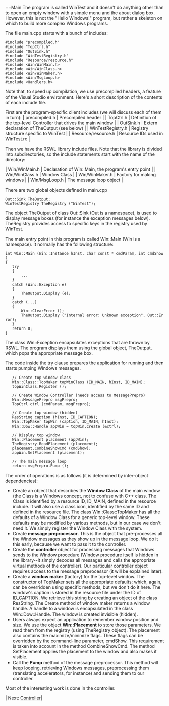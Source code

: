 ==Main
The program is called WinTest and it doesn't do anything other than to open an empty window with a simple menu and the about dialog box. However, this is not the "Hello Windows!" program, but rather a skeleton on which to build more complex Windows programs.

The file main.cpp starts with a bunch of includes:
 #include "precompiled.h"
 #include "TopCtrl.h"
 #include "OutSink.h"
 #include "WinTestRegistry.h"
 #include "Resource/resource.h"
 #include <Win/WinMain.h>
 #include <Win/WinClass.h>
 #include <Win/WinMaker.h>
 #include <Win/MsgLoop.h>
 #include <Handlers.h>
Note that, to speed up compilation, we use precompiled headers, a feature of the Visual Studio environment. Here's a short description of the contents of each include file.

First are the program-specific client includes (we will discuss each of them in turn):
| precompiled.h | Precompiled header |
| TopCtrl.h | Definition of the top-level Controller that drives the main window |
| OutSink.h | Extern declaration of TheOutput (see below) |
| WinTestRegistry.h | Registry structure specific to WinTest |
| Resource/resource.h | Resource IDs used in WinTest.rc |

Then we have the RSWL library include files. Note that the library is divided into subdirectories, so the include statements start with the name of the directory:

| Win/WinMain.h | Declaration of Win::Main, the program's entry point |
| Win/WinClass.h | Window Class |
| Win/WinMaker.h | Factory for making windows |
| Win/MsgLoop.h | The message loop object |

There are two global objects defined in main.cpp
 Out::Sink TheOutput;
 WinTestRegistry TheRegistry ("WinTest");
The object TheOutput of class Out::Sink (Out is a namespace), is used to display message boxes (for instance the exception messages below). TheRegistry provides access to specific keys in the registry used by WinTest.

The main entry point in this program is called Win::Main (Win is a namespace). It normally has the following structure:
 int Win::Main (Win::Instance hInst, char const * cmdParam, int cmdShow)
 {
    try
    {
        ...
    }
    catch (Win::Exception e)
    {
        TheOutput.Display (e);
    }
    catch (...)
    {
        Win::ClearError ();
        TheOutput.Display ("Internal error: Unknown exception", Out::Error);
    }
    return 0;
 }
The class Win::Exception encapsulates exceptions that are thrown by RSWL. The program displays them using the global object, TheOutput, which pops the appropriate message box.

The code inside the try clause prepares the application for running and then starts pumping Windows messages.
    // Create top window class
    Win::Class::TopMaker topWinClass (ID_MAIN, hInst, ID_MAIN);
    topWinClass.Register ();

    // Create Window Controller (needs access to MessagePrepro)
    Win::MessagePrepro msgPrepro;
    TopCtrl ctrl (cmdParam, msgPrepro);

    // Create top window (hidden)
    ResString caption (hInst, ID_CAPTION);
    Win::TopMaker topWin (caption, ID_MAIN, hInst);
    Win::Dow::Handle appWin = topWin.Create (&amp;ctrl);

    // Display top window
    Win::Placement placement (appWin);
    TheRegistry.ReadPlacement (placement);
    placement.CombineShowCmd (cmdShow);
    appWin.SetPlacement (placement);

    // The main message loop
    return msgPrepro.Pump ();

The order of operations is as follows (it is determined by inter-object dependencies):

* Create an object that describes the <b>Window Class</b> of the main window (the Class is a Windows concept, not to confuse with C++ class. The Class is identified by a resource ID, ID_MAIN, defined in the resource include. It will also use a class icon, identified by the same ID and defined in the resource file. The class Win::Class::TopMaker has all the defaults of a Window Class for a generic top-level window. These defaults may be modified by various methods, but in our case we don't need it. We simply register the Window Class with the system.
* Create '''message preprocessor'''. This is the object that pre-processes all the Window messages as they show up in the message loop. We do it this early, because we want to pass it to the controller.
* Create the '''controller''' object for processing messages that Windows sends to the Window procedure (Window procedure itself is hidden in the library--it simply decodes all messages and calls the appropriate virtual methods of the controller). Our particular controller object requires access to the message preprocessor (it will be explained later).
* Create a '''window maker''' (factory) for the top-level window. The constructor of TopMaker sets all the appropriate defaults; which, again, can be overridden using specific methods, but we don't do it here. The window's caption is stored in the resource file under the ID of ID_CAPTION. We retrieve this string by creating an object of the class ResString. The Create method of window maker returns a window handle. A handle to a window is encapsulated in the class Win::Dow::Handle. The window is created invisible (hidden).
* Users always expect an application to remember window position and size. We use the object '''Win::Placement''' to store those parameters. We read them from the registry (using TheRegistry object). The placement also contains the maximize/minimize flags. These flags can be overridden by the command-line parameter, cmdShow. This requirement is taken into account in the method CombineShowCmd. The method SetPlacement applies the placement to the window and also makes it visible.
*Call the '''Pump''' method of the message preprocessor. This method will keep looping, retrieving Windows messages, preprocessing them (translating accelerators, for instance) and sending them to our controller.

Most of the interesting work is done in the controller.

| Next: [[Controller]]|

